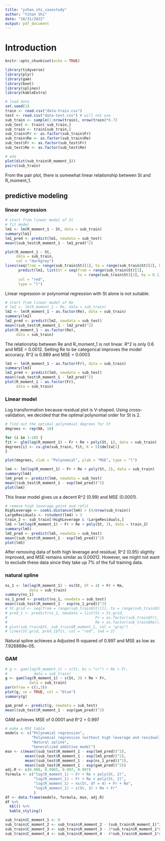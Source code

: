 ```yaml
---
title: "yihan_shi_casestudy"
author: "Yihan Shi"
date: "10/31/2022"
output: pdf_document
---
```

# Introduction


```r
knitr::opts_chunk$set(echo = TRUE)
```

```r
library(tidyverse)
library(plyr)
library(gam)
library(boot)
library(splines)
library(kableExtra)
```

```r
# load data
set.seed(1)
train <- read.csv("data-train.csv")
test <- read.csv("data-test.csv") # will not use
sub_train <- sample(1:nrow(train), nrow(train)*0.7)
sub_test <- train[-sub_train,]
sub_train <- train[sub_train,]
sub_train$Fr <- as.factor(sub_train$Fr)
sub_train$Re <- as.factor(sub_train$Re)
sub_test$Fr <- as.factor(sub_test$Fr)
sub_test$Re <- as.factor(sub_test$Re)
```

```r
# eda
plot(dist(sub_train$R_moment_1))
pairs(sub_train)
```
From the pair plot, there is somewhat linear relationship between St and R_moment_1. 


## predictive modeling
### linear regression
```r
# start from linear model of St
# fit model
lm1 <- lm(R_moment_1 ~ St, data = sub_train)
summary(lm1)
lm1_pred <- predict(lm1, newdata = sub_test)
mean((sub_test$R_moment_1 - lm1_pred)^2)

plot(R_moment_1 ~ St,
     data = sub_train,
     col = "darkgrey")
lines(seq(from = range(sub_train$St)[1], to = range(sub_train$St)[2], by = 0.1), 
      predict(lm1, list(St = seq(from = range(sub_train$St)[1], 
                                 to = range(sub_train$St)[2], by = 0.1))),
      col = "red",
      type = "l")
```
Linear regression or polynomial regression with St alone is not suitable.

```r
# start from linear model of Re
# lm2 <- lm(R_moment_1 ~ Re, data = sub_train)
lm2 <- lm(R_moment_1 ~ as.factor(Re), data = sub_train)
summary(lm2)
lm2_pred <- predict(lm2, newdata = sub_test)
mean((sub_test$R_moment_1 - lm2_pred)^2)
plot(R_moment_1 ~ as.factor(Re),
     data = sub_train)
```
The relationship between Re and R_moment_1 is not linear. R^2 is only 0.6 and MSE = 0.0012. Setting Re to be categorical improves the model accuracy. R^2 is 0.889 and MSE = 0.0003 

```r
lm3 <- lm(R_moment_1 ~ as.factor(Fr), data = sub_train)
summary(lm3)
lm3_pred <- predict(lm3, newdata = sub_test)
mean((sub_test$R_moment_1 - lm3_pred)^2)
plot(R_moment_1 ~ as.factor(Fr),
     data = sub_train)
```

### Linear model
Log transformation because residual plot is V-shaped.
Using cross-validation, we decided that the optimal polynomial order for St is 2.
```r
# find out the optimal polynomial degrees for St
degrees <- rep(NA, 10)

for (i in 1:10) {
fit <- glm(log(R_moment_1) ~ Fr + Re + poly(St, i), data = sub_train)
degrees[i] <- cv.glm(sub_train, fit, K = 5)$delta[1]
}

plot(degrees, xlab = "Polynomial", ylab = "MSE", type = "l")

lm4 <- lm(log(R_moment_1) ~ Fr + Re + poly(St, 2), data = sub_train)
summary(lm4)
lm4_pred <- predict(lm4, newdata = sub_test)
mean((sub_test$R_moment_1 - exp(lm4_pred))^2)
plot(lm4)
```
This linear model gives us a decent R^2 (0.99) and MSE (0.0001). 

```r
# remove high leverage point and refit
HighLeverage <- cooks.distance(lm4) > (4/nrow(sub_train))
LargeResiduals <- rstudent(lm4) > 3
train_2 <- sub_train[!HighLeverage & !LargeResiduals,]
lm5 <-lm(log(R_moment_1) ~ Fr + Re + poly(St, 2), data = train_2)
summary(lm5)
lm5_pred <- predict(lm5, newdata = sub_test)
mean((sub_test$R_moment_1 - exp(lm5_pred))^2)
plot(lm5)
```
After removing data of both high leverage and residual, R^2 (0.95) slightly improved, and MSE remains similar as 0.00012. However, we might not want to exclude these data since they take up 7% of the full training data.

### natural spline
```r
ns_1 <- lm(log(R_moment_1) ~ ns(St, df = 4) + Fr + Re,
           data = sub_train)
summary(ns_1)
ns_1_pred <- predict(ns_1, newdata = sub_test)
mean((sub_test$R_moment_1 - exp(ns_1_pred))^2)
# St.grid <- seq(from = range(sub_train$St)[1], to = range(sub_train$St)[2])
# pred_1 <- predict(ns_1, newdata = list(St = St.grid, 
#                                        Fr = as.factor(sub_train$Fr),
#                                        Re = as.factor(sub_train$Re)), se = TRUE)
# plot(sub_train$St, sub_train$R_moment_1, col = "gray")
# lines(St.grid, pred_1$fit, col = "red", lwd = 2)
```
Natural spline achieves a Adjusted R-squared of 0.997 and MSE as low as  7.926869e-05.

### GAM

```r
# g <- gam(log(R_moment_1) ~ s(St, bs = "cr") + Re + Fr,
#            data = sub_train)
g <- gam(log(R_moment_1) ~ s(St, 3) + Re + Fr,
           data = sub_train)
par(mfrow = c(1,3))
plot(g, se = TRUE, col = "blue")
summary(g)
```

```r
gam_pred <- predict(g, newdata = sub_test)
mean((sub_test$R_moment_1 - exp(gam_pred))^2)
```
GAM achieves MSE of 0.0001 and R^2 = 0.997

```r
# make a MSE table
models <- c("Polynomial regression", 
            "Polynomial regression (without high leverage and residual)",
            "Natural spline", 
            "Generalized additive model")
mse <- c(mean((sub_test$R_moment_1 - exp(lm4_pred))^2), 
         mean((sub_test$R_moment_1 - exp(lm5_pred))^2), 
         mean((sub_test$R_moment_1 - exp(ns_1_pred))^2),
         mean((sub_test$R_moment_1 - exp(gam_pred))^2))
adj.R <- c(0.996, 0.9965, 0.997, 0.997)
formula <- c("log(R_moment_1) ~ Fr + Re + poly(St, 2)",
             "log(R_moment_1) ~ Fr + Re + poly(St, 2)",
             "log(R_moment_1) ~ ns(St, df = 4) + Fr + Re",
             "log(R_moment_1) ~ s(St, 3) + Re + Fr"
             )
df <- data.frame(models, formula, mse, adj.R)
df %>% 
  kbl() %>% 
  kable_styling()
```


```r
sub_train$C_moment_1 <- 0
sub_train$C_moment_2 <- sub_train$R_moment_2 - (sub_train$R_moment_1)^2
sub_train$C_moment_3 <- sub_train$R_moment_3 - 3*sub_train$R_moment_1*sub_train$R_moment_2 + 2*(sub_train$R_moment_1)^3
sub_train$C_moment_4 <- sub_train$R_moment_4 - 4*sub_train$R_moment_1*sub_train$R_moment_3 + 6*(sub_train$R_moment_1)^2*sub_train$R_moment_2 -3*(sub_train$R_moment_1)^4
```


